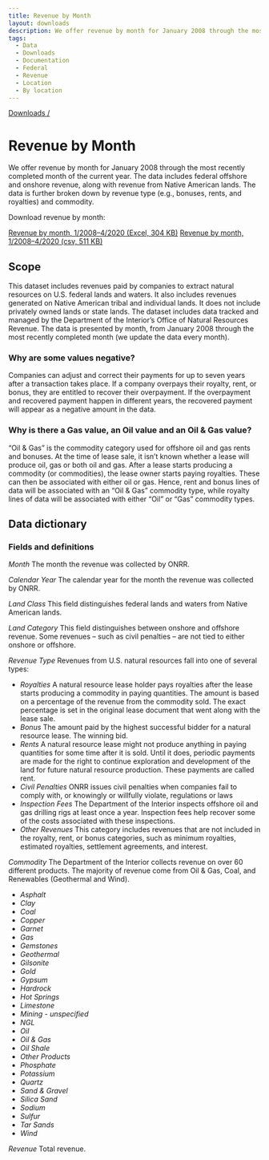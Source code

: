 ```yaml
---
title: Revenue by Month
layout: downloads
description: We offer revenue by month for January 2008 through the most recently completed month of the current year. The data includes federal offshore and onshore revenue, along with revenue from Native American lands. The data is further broken down by revenue type (e.g., bonuses, rents, and royalties) and commodity.
tags:
  - Data
  - Downloads
  - Documentation
  - Federal
  - Revenue
  - Location
  - By location
---
```


[Downloads /](/downloads/)

# Revenue by Month

We offer revenue by month for January 2008 through the most recently completed month of the current year. The data includes federal offshore and onshore revenue, along with revenue from Native American lands. The data is further broken down by revenue type (e.g., bonuses, rents, and royalties) and commodity.

Download revenue by month:

[Revenue by month, 1/2008–4/2020 (Excel, 304 KB)](/downloads/revenue/monthly_revenue.xlsx)
[Revenue by month, 1/2008–4/2020 (csv, 511 KB)](/downloads/csv/revenue/monthly_revenue.csv)

## Scope

This dataset includes revenues paid by companies to extract natural resources on U.S. federal lands and waters. It also includes revenues generated on Native American tribal and individual lands. It does not include privately owned lands or state lands. The dataset includes data tracked and managed by the Department of the Interior’s Office of Natural Resources Revenue. The data is presented by month, from January 2008 through the most recently completed month (we update the data every month).

### Why are some values negative?

Companies can adjust and correct their payments for up to seven years after a transaction takes place. If a company overpays their royalty, rent, or bonus, they are entitled to recover their overpayment. If the overpayment and recovered payment happen in different years, the recovered payment will appear as a negative amount in the data.

### Why is there a Gas value, an Oil value and an Oil & Gas value?

“Oil & Gas” is the commodity category used for offshore oil and gas rents and bonuses. At the time of lease sale, it isn’t known whether a lease will produce oil, gas or both oil and gas. After a lease starts producing a commodity (or commodities), the lease owner starts paying royalties. These can then be associated with either oil or gas. Hence, rent and bonus lines of data will be associated with an “Oil & Gas” commodity type, while royalty lines of data will be associated with either “Oil” or “Gas” commodity types.

## Data dictionary

### Fields and definitions

_Month_ The month the revenue was collected by ONRR.

_Calendar Year_ The calendar year for the month the revenue was collected by ONRR.

_Land Class_ This field distinguishes federal lands and waters from Native American lands.

_Land Category_ This field distinguishes between onshore and offshore revenue. Some revenues – such as civil penalties – are not tied to either onshore or offshore.

_Revenue Type_ Revenues from U.S. natural resources fall into one of several types:

* _Royalties_ A natural resource lease holder pays royalties after the lease starts producing a commodity in <GlossaryTerm>paying quantities</GlossaryTerm>. The amount is based on a percentage of the revenue from the commodity sold. The exact percentage is set in the original lease document that went along with the lease sale.
* _Bonus_ The amount paid by the highest successful bidder for a natural resource lease. The winning bid.
* _Rents_ A natural resource lease might not produce anything in paying quantities for some time after it is sold. Until it does, periodic payments are made for the right to continue exploration and development of the land for future natural resource production. These payments are called rent.
* _Civil Penalties_ <GlossaryTerm>ONRR</GlossaryTerm> issues civil penalties when companies fail to comply with, or knowingly or willfully violate, regulations or laws
* _Inspection Fees_ The Department of the Interior inspects offshore oil and gas drilling rigs at least once a year. Inspection fees help recover some of the costs associated with these inspections.
* _Other Revenues_ This category includes revenues that are not included in the royalty, rent, or bonus categories, such as minimum royalties, estimated royalties, settlement agreements, and interest.

_Commodity_ The Department of the Interior collects revenue on over 60 different products. The majority of revenue come from Oil & Gas, Coal, and Renewables (Geothermal and Wind).
* _Asphalt_
* _Clay_
* _Coal_
* _Copper_
* _Garnet_
* _Gas_
* _Gemstones_
* _Geothermal_
* _Gilsonite_
* _Gold_
* _Gypsum_
* _Hardrock_
* _Hot Springs_
* _Limestone_
* _Mining - unspecified_
* _NGL_
* _Oil_
* _Oil & Gas_
* _Oil Shale_
* _Other Products_
* _Phosphate_
* _Potassium_
* _Quartz_
* _Sand & Gravel_
* _Silica Sand_
* _Sodium_
* _Sulfur_
* _Tar Sands_
* _Wind_

_Revenue_ Total revenue.
